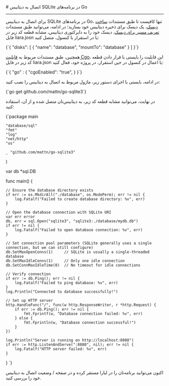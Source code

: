 

<Layout>
<Head>
<title>مستندات اتصال به دیتابیس‌ SQLite در Go - لیارا</title>

<meta property="og:title" content="مستندات خدمات رایانش ابری لیارا" />
<meta property="og:description" content="مستندات مربوط به اتصال به دیتابیس SQLite در پلتفرم Go در لیارا"  />
</Head>
# اتصال به دیتابیس SQLite در برنامه‌های Go
<hr className="mb-2" />

برای اتصال به دیتابیس SQLite در برنامه‌های Go،
تنها کافیست تا 
طبق مستندات <a href="/paas/disks/create" className="text-[#2196f3] ">ساخت دیسک</a>، یک دیسک برای ذخیره دیتابیس خود بسازید؛ در ادامه، می‌توانید طبق مستندات <a href="/paas/disks/route" className="text-[#2196f3] ">تعریف مسیر برای دیسک</a>، دیسک‌ خود را به دایرکتوری دیتابیس، مشابه قطعه کد زیر در فایل <Important>liara.josn</Important> یا در استقرار با کنسول، متصل کنید: 


<div className="h-2" />
    <div dir='ltr'>
    <Highlight className="json">
        {`{
    "disks": [
        {
            "name": "database",
            "mountTo": "database"
        }
    ]
}`}
    </Highlight>
    </div>
<div className="h-2" />

همچنین، طبق مستندات مربوط به <a href="/paas/go/how-tos/use-cgo" className="text-[#2196f3]">قابلیت Cgo</a>، این قابلیت را بایستی با قرار دادن قطعه کد زیر در فایل <Important>liara.json</Important> یا اعمال در کنسول در حین استقرار، در پروژه خود، فعال کنید: 

<div className="h-2" />
    <div dir='ltr'>
    <Highlight className="json">
        {`{
  "go" : {
    "cgoEnabled": "true",
   }
}`}
    </Highlight>
    </div>
<div className="h-2" />

در ادامه، بایستی با اجرای دستور زیر، ماژول مربوط به اتصال به دیتابیس را نصب کنید: 

<div className="h-2" />
    <div dir='ltr'>
    <Highlight className="bash">
        {`go get github.com/mattn/go-sqlite3`}
    </Highlight>
    </div>
<div className="h-2" />

در نهایت، می‌توانید مشابه قطعه کد زیر، به دیتابیس‌تان متصل شده و از آن، استفاده کنید: 

<div className="h-2" />
    <div dir='ltr'>
    <Highlight className="go">
        {`package main

	"database/sql"
	"fmt"
	"log"
	"net/http"
	"os"

	_ "github.com/mattn/go-sqlite3"
)

var db *sql.DB

func main() {

	// Ensure the database directory exists
	if err := os.MkdirAll("./database", os.ModePerm); err != nil {
		log.Fatalf("Failed to create database directory: %v", err)
	}

	// Open the database connection with SQLite URI
	var err error
	db, err = sql.Open("sqlite3", "sqlite3:./database/mydb.db")
	if err != nil {
		log.Fatalf("Failed to open database connection: %v", err)
	}

	// Set connection pool parameters (SQLite generally uses a single connection, but we can still configure)
	db.SetMaxOpenConns(1)     // SQLite is usually a single-threaded database
	db.SetMaxIdleConns(1)     // Only one idle connection
	db.SetConnMaxIdleTime(0)  // No timeout for idle connections

	// Verify connection
	if err := db.Ping(); err != nil {
		log.Fatalf("Failed to ping database: %v", err)
	}
	log.Println("Connected to database successfully!")

	// Set up HTTP server
	http.HandleFunc("/", func(w http.ResponseWriter, r *http.Request) {
		if err := db.Ping(); err != nil {
			fmt.Fprintf(w, "Database connection failed: %v", err)
		} else {
			fmt.Fprintln(w, "Database connection successful!")
		}
	})

	log.Println("Server is running on http://localhost:8080")
	if err := http.ListenAndServe(":8080", nil); err != nil {
		log.Fatalf("HTTP server failed: %v", err)
	}
}
`}
    </Highlight>
    </div>
<div className="h-2" />

اکنون می‌توانید برنامه‌تان را در لیارا مستقر کرده و در صفحه <Important>/</Important> وضعیت اتصال به دیتابیس خود را بررسی کنید.

</Layout>